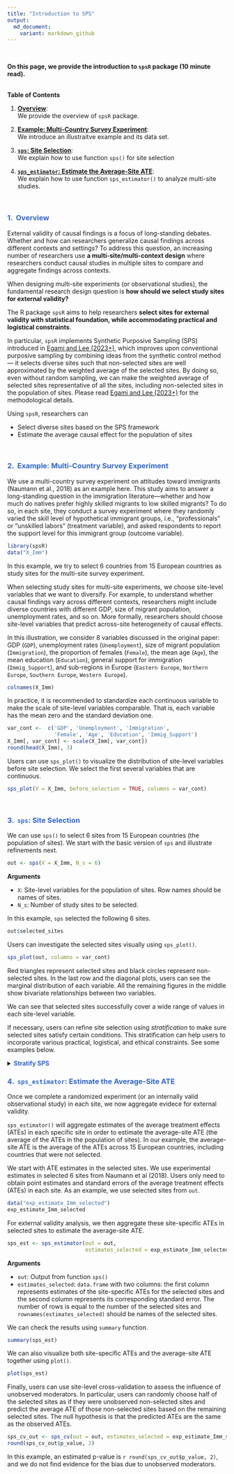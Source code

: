 ```yaml
---
title: "Introduction to SPS"
output: 
  md_document:
    variant: markdown_github
---
```


<br>

<p class = "h5">**On this page, we provide the introduction to `spsR` package (10 minute read).**</p> 

<br>
<div class="card bg-light mb-3">
  <div class="card-header">**Table of Contents**</div>
  <div class="card-body">
  1. [**Overview**](#step): <br> 
  We provide the overview of `spsR` package.

  2. [**Example: Multi-Country Survey Experiment**](#example): <br>
  We introduce an illustraitve example and its data set. 

  3. [**`sps`: Site Selection**](#sps): <br>
  We explain how to use function `sps()` for site selection

  4. [**`sps_estimator`: Estimate the Average-Site ATE**](#sps_estimator): <br>
  We explain how to use function `sps_estimator()` to analyze multi-site studies.
  
  </div>
</div>

<br>

### <span style="color:#3366CC">**1. \ Overview**</span> {#over}
<p class="lh-lg">
</p>
External validity of causal findings is a focus of long-standing debates. Whether and how can researchers generalize causal findings across different contexts and settings? To address this question, an increasing number of researchers use **a multi-site/multi-context design** where researchers conduct causal studies in multiple sites to compare and aggregate findings across contexts. 

When designing multi-site experiments (or observational studies), the fundamental research design question is **how should we select study sites for external validity?** 

The R package `spsR` aims to help researchers **select sites for external validity with statistical foundation, while accommodating practical and logistical constraints**. 

In particular, `spsR` implements Synthetic Purposive Sampling (SPS) introduced in [Egami and Lee (2023+)](https://naokiegami.com/paper/sps.pdf), which improves upon conventional purposive sampling by combining ideas from the synthetic control method --- it selects diverse sites such that non-selected sites are well approximated by the weighted average of the selected sites. By doing so, even without random sampling, we can make the weighted average of selected sites representative of all the sites, including non-selected sites in the population of sites. Please read [Egami and Lee (2023+)](https://naokiegami.com/paper/sps.pdf) for the methodological details. 

Using `spsR`, researchers can 

* Select diverse sites based on the SPS framework 
* Estimate the average causal effect for the population of sites 

<!-- On this page, we introduce the basic functionalities that is likely to be sufficient for most users, most of the time. For users who need more advanced functionalities, we offer AAA.  -->

<br>

### <span style="color:#3366CC">**2. \ Example: Multi-Country Survey Experiment**</span>  {#example}
<p class="lh-lg">
</p>
We use a multi-country survey experiment on attitudes toward immigrants (Naumann et al., 2018) as an example here. This study aims to answer a long-standing question in the immigration literature---whether and how much do natives prefer highly skilled migrants to low skilled migrants? To do so, in each site, they conduct a survey experiment where they randomly varied the skill level of hypothetical immigrant groups, i.e., “professionals” or “unskilled labors” (treatment variable), and asked respondents to report the support level for this immigrant group (outcome variable). 

```r
library(spsR)
data("X_Imm")
```

In this example, we try to select 6 countries from 15 European countries as study sites for the multi-site survey experiment. 

When selecting study sites for multi-site experiments, we choose site-level variables that we want to diversify. For example, to understand whether causal findings vary across different contexts, researchers might include diverse countries with different GDP, size of migrant population, unemployment rates, and so on. More formally, researchers should choose site-level variables that predict across-site heterogeneity of causal effects. 

In this illustration, we consider 8 variables discussed in the original paper: GDP (`GDP`), unemployment rates (`Unemployment`), size of migrant population (`Immigration`), the proportion of females (`Female`), the mean age (`Age`), the mean education (`Education`), general support for immigration (`Immig_Support`), and sub-regions in Europe (`Eastern Europe`, `Northern Europe`, `Southern Europe`, `Western Europe`). 

```r
colnames(X_Imm)
```

In practice, it is recommended to standardize each continuous variable to make the scale of site-level variables comparable. That is, each variable has the mean zero and the standard deviation one.  
```r
var_cont <-  c('GDP', 'Unemployment', 'Immigration', 
               'Female', 'Age', 'Education', 'Immig_Support')
X_Imm[, var_cont] <- scale(X_Imm[, var_cont])
round(head(X_Imm), 3)
```

Users can use `sps_plot()` to visualize the distribution of site-level variables before site selection. We select the first several variables that are continuous. 

```r
sps_plot(X = X_Imm, before_selection = TRUE, columns = var_cont)
```
<br>

### <span style="color:#3366CC">**3. \ `sps`: Site Selection**</span> {#sps}
<p class="lh-lg">
</p>
We can use `sps()` to select 6 sites from 15 European countries (the population of sites). We start with the basic version of `sps` and illustrate refinements next. 

```r
out <- sps(X = X_Imm, N_s = 6)
```

**Arguments**

* `X`: Site-level variables for the population of sites. Row names should be names of sites.
* `N_s`: Number of study sites to be selected.

In this example, `sps` selected the following 6 sites. 

```r
out$selected_sites
```

Users can investigate the selected sites visually using `sps_plot()`. 

```r
sps_plot(out, columns = var_cont)
```

Red triangles represent selected sites and black circles represent non-selected sites. In the last row and the diagonal plots, users can see the marginal distribution of each variable. All the remaining figures in the middle show bivariate relationships between two variables. 

We can see that selected sites successfully cover a wide range of values in each site-level variable. 

If necessary, users can refine site selection using *stratification* to make sure selected sites satisfy certain conditions. This stratification can help users to incorporate various practical, logistical, and ethical constraints. See some examples below. 

<details>
<summary><span style="color:#3366CC"><tag class = "h4">**Stratify SPS**</tag></span></font></summary>

In practice, researchers might want to stratify some variables to make sure that study sites satisfy certain conditions. 

#### <span style="color:#3366CC">Example 1: Improve Diversity of Site-Level Variables</span>
<p class="lh-lg">
</p>
It is often useful to select sites that have high, middle, low values in some site-level variables. For example, users might want to make sure that we select at least one country from low, medium, and high GDP countries. 

Users can enforce this condition using `stratify_sps().` 

To select countries with high GDP, we might want to select `at least` `2` sites that have `GDP` `larger than or equal to` `0.5` (i.e., 0.5 standard deviation because we standardized above). We can incorporate this information as follows. 

```r
st_GDP_1 <- stratify_sps(X = X_Imm, 
                         num_site=list("at least", 2), 
                         condition=list("GDP", "larger than or equal to", 0.5))
```

To select countries with medium GDP, we might want to select `at least` `2` sites that have `GDP` `between` `c(-0.25, 0.25)` (i.e., between -0.25 and 0.25 standard deviation). 

```r
st_GDP_2 <- stratify_sps(X = X_Imm, 
                         num_site=list("at least", 2), 
                         condition=list("GDP", "between", c(-0.25, 0.25)))
```

Finally, to select countries with low GDP, we might want to select `at least` `2` sites that have `GDP` `smaller than or equal to` `-0.5` (i.e., -0.5 standard deviation). 

```r
st_GDP_3 <- stratify_sps(X = X_Imm, 
                         num_site=list("at least", 2), 
                         condition=list("GDP", "smaller than or equal to", -0.5))
```

**Arguments**

* `num_site`: A list of two elements, e.g., `list("at least", 1)`. This argument specifies the number of sites that should satisfy `condition` specified below. The first element should be either `at least` or `at most`. The second element is integer. For example, `list("at least", 1)` means that we stratify SPS such that we select *at least 1* site that satisfies `condition` (specified below).

* `condition`: A list of three elements, e.g., `list("GDP", "larger than or equal to", 1)`. This argument specifies conditions for stratification. The first element should be a name of a site-level variable. The second element should be either `larger than or equal to`, `smaller than or equal to`, or `between`. The third element is a vector of length 1 or 2. When the second element is `between`, the third element should be a vector of two values. For example, `list("GDP", "larger than or equal to", 1)` means that we stratify SPS such that we select `num_site` sites that have *GDP larger than or equal to 1*.

After specifying these statification, researchers can supply them to `sps()`. 

```r
out_GDP <- sps(X = X_Imm, 
               N_s = 6, 
               stratify = list(st_GDP_1, st_GDP_2, st_GDP_3))
```

**Arguments**

* `stratify`: A `list` where each element is an output from function `stratify_sps()`.

```r
out_GDP$selected_sites
```


#### <span style="color:#3366CC">Example 2: Select Countries from Each Sub-Region</span>
<p class="lh-lg">
</p>
It is often useful to select sites from different subgroups. For example, users might want to make sure that we select at least one country from each of 4 sub-regions of Europe. 

The following code ensures to select `at least` `1` site from countries that have `Northern Europe = 1`.

```r
st_NE <- 
  stratify_sps(X=X_Imm, 
               num_site=list("at least", 1), 
               condition=list("Northern Europe", "larger than or equal to", 1))
```

Similarly, the following codes ensure that we select `at least` `1` site from countries that have `Eastern Europe = 1`, `Western Europe = 1` and `Southern Europe = 1`, respectively.

```r
st_EE <- 
  stratify_sps(X=X_Imm, 
               num_site=list("at least", 1), 
               condition=list("Eastern Europe", "larger than or equal to", 1))

st_WE <- 
  stratify_sps(X=X_Imm, 
               num_site=list("at least", 1), 
               condition=list("Western Europe", "larger than or equal to", 1))

st_SE <- 
  stratify_sps(X=X_Imm, 
               num_site=list("at least", 1), 
               condition=list("Southern Europe", "larger than or equal to", 1))
```

Finally, users combine them into one `list` and supply it to function `sps()`. 

```r
out_region <- sps(X = X_Imm, 
                  N_s = 6, 
                  stratify = list(st_NE, st_EE, st_WE, st_SE))
```

```r
out_region$selected_sites
```

Please see [Stratified SPS](http://naokiegami.com/spsR/articles/stratify_sps.html) for practical recommendations about stratification.

<!-- We can also visualize it.  -->

<!-- ```{r, fig.dim = c(7, 7), fig.align = 'center'} -->
<!-- sps_plot(out_region) -->
<!-- ``` -->

</details>

### <span style="color:#3366CC">**4. \ `sps_estimator`: Estimate the Average-Site ATE**</span> {#sps_estimator}
<p class="lh-lg">
</p>
Once we complete a randomized experiment (or an internally valid observational study) in each site, we now aggregate evidece for external validity.  

`sps_estimator()` will aggregate estimates of the average treatment effects (ATEs) in each specific site in order to estimate the average-site ATE (the average of the ATEs in the population of sites). In our example, the average-site ATE is the average of the ATEs across 15 European countries, including countries that were not selected. 

We start with ATE estimates in the selected sites. We use experimental estimates in selected 6 sites from Naumann et al (2018). Users only need to obtain point estimates and standard errors of the average treatment effects (ATEs) in each site. As an example, we use selected sites from `out`. 

```r
data("exp_estimate_Imm_selected")
exp_estimate_Imm_selected
```

For external validity analysis, we then aggregate these site-specific ATEs in selected sites to estimate the average-site ATE. 

```r
sps_est <- sps_estimator(out = out, 
                         estimates_selected = exp_estimate_Imm_selected)
```

**Arguments** 

* `out`: Output from function `sps()`
* `estimates_selected`: `data.frame` with two columns: the first column represents estimates of the site-specific ATEs for the selected sites and the second column represents its corresponding standard error. The number of rows is equal to the number of the selected sites and `rownames(estimates_selected)` should be names of the selected sites.

We can check the results using `summary` function.
```r
summary(sps_est)
```

We can also visualize both site-specific ATEs and the average-site ATE together using `plot()`.
```r
plot(sps_est)
```


Finally, users can use site-level cross-validation to assess the influence of unobserved moderators. In particular, users can randomly choose half of the selected sites as if they were unobserved non-selected sites and predict the average ATE of those non-selected sites based on the remaining selected sites. The null hypothesis is that the predicted ATEs are the same as the observed ATEs. 

```r
sps_cv_out <- sps_cv(out = out, estimates_selected = exp_estimate_Imm_selected)
round(sps_cv_out$p_value, 2)
```

In this example, an estimated p-value is `r round(sps_cv_out$p_value, 2)`, and we do not find evidence for the bias due to unobserved moderators. 
